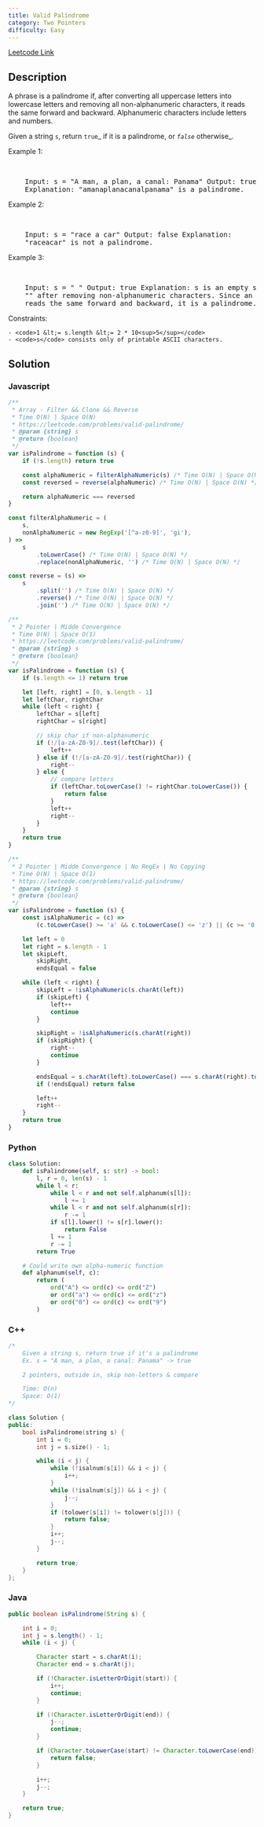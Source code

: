 ```yaml
---
title: Valid Palindrome
category: Two Pointers
difficulty: Easy
---
```


<Callout>

[Leetcode Link](https://leetcode.com/problems/valid-palindrome)

</Callout>

## Description

A phrase is a palindrome if, after converting all uppercase letters into lowercase letters and removing all non-alphanumeric characters, it reads the same forward and backward. Alphanumeric characters include letters and numbers.

Given a string <code>s</code>, return <code>true</code>_ if it is a palindrome, or _<code>false</code>_ otherwise_.

Example 1:

<br />

<pre className="overflow-x-auto">
	Input: s = &quot;A man, a plan, a canal: Panama&quot; Output: true
	Explanation: &quot;amanaplanacanalpanama&quot; is a palindrome.
</pre>

Example 2:

<br />

<pre className="overflow-x-auto">
	Input: s = &quot;race a car&quot; Output: false Explanation:
	&quot;raceacar&quot; is not a palindrome.
</pre>

Example 3:

<br />

<pre className="overflow-x-auto">
	Input: s = &quot; &quot; Output: true Explanation: s is an empty string
	&quot;&quot; after removing non-alphanumeric characters. Since an empty string
	reads the same forward and backward, it is a palindrome.
</pre>

Constraints:

    - <code>1 &lt;= s.length &lt;= 2 * 10<sup>5</sup></code>
    - <code>s</code> consists only of printable ASCII characters.

## Solution

### Javascript

```javascript
/**
 * Array - Filter && Clone && Reverse
 * Time O(N) | Space O(N)
 * https://leetcode.com/problems/valid-palindrome/
 * @param {string} s
 * @return {boolean}
 */
var isPalindrome = function (s) {
	if (!s.length) return true

	const alphaNumeric = filterAlphaNumeric(s) /* Time O(N) | Space O(N) */
	const reversed = reverse(alphaNumeric) /* Time O(N) | Space O(N) */

	return alphaNumeric === reversed
}

const filterAlphaNumeric = (
	s,
	nonAlphaNumeric = new RegExp('[^a-z0-9]', 'gi'),
) =>
	s
		.toLowerCase() /* Time O(N) | Space O(N) */
		.replace(nonAlphaNumeric, '') /* Time O(N) | Space O(N) */

const reverse = (s) =>
	s
		.split('') /* Time O(N) | Space O(N) */
		.reverse() /* Time O(N) | Space O(N) */
		.join('') /* Time O(N) | Space O(N) */

/**
 * 2 Pointer | Midde Convergence
 * Time O(N) | Space O(1)
 * https://leetcode.com/problems/valid-palindrome/
 * @param {string} s
 * @return {boolean}
 */
var isPalindrome = function (s) {
	if (s.length <= 1) return true

	let [left, right] = [0, s.length - 1]
	let leftChar, rightChar
	while (left < right) {
		leftChar = s[left]
		rightChar = s[right]

		// skip char if non-alphanumeric
		if (!/[a-zA-Z0-9]/.test(leftChar)) {
			left++
		} else if (!/[a-zA-Z0-9]/.test(rightChar)) {
			right--
		} else {
			// compare letters
			if (leftChar.toLowerCase() != rightChar.toLowerCase()) {
				return false
			}
			left++
			right--
		}
	}
	return true
}

/**
 * 2 Pointer | Midde Convergence | No RegEx | No Copying
 * Time O(N) | Space O(1)
 * https://leetcode.com/problems/valid-palindrome/
 * @param {string} s
 * @return {boolean}
 */
var isPalindrome = function (s) {
	const isAlphaNumeric = (c) =>
		(c.toLowerCase() >= 'a' && c.toLowerCase() <= 'z') || (c >= '0' && c <= '9')

	let left = 0
	let right = s.length - 1
	let skipLeft,
		skipRight,
		endsEqual = false

	while (left < right) {
		skipLeft = !isAlphaNumeric(s.charAt(left))
		if (skipLeft) {
			left++
			continue
		}

		skipRight = !isAlphaNumeric(s.charAt(right))
		if (skipRight) {
			right--
			continue
		}

		endsEqual = s.charAt(left).toLowerCase() === s.charAt(right).toLowerCase()
		if (!endsEqual) return false

		left++
		right--
	}
	return true
}
```

### Python

```python
class Solution:
    def isPalindrome(self, s: str) -> bool:
        l, r = 0, len(s) - 1
        while l < r:
            while l < r and not self.alphanum(s[l]):
                l += 1
            while l < r and not self.alphanum(s[r]):
                r -= 1
            if s[l].lower() != s[r].lower():
                return False
            l += 1
            r -= 1
        return True

    # Could write own alpha-numeric function
    def alphanum(self, c):
        return (
            ord("A") <= ord(c) <= ord("Z")
            or ord("a") <= ord(c) <= ord("z")
            or ord("0") <= ord(c) <= ord("9")
        )

```

### C++

```cpp
/*
    Given a string s, return true if it's a palindrome
    Ex. s = "A man, a plan, a canal: Panama" -> true

    2 pointers, outside in, skip non-letters & compare

    Time: O(n)
    Space: O(1)
*/

class Solution {
public:
    bool isPalindrome(string s) {
        int i = 0;
        int j = s.size() - 1;

        while (i < j) {
            while (!isalnum(s[i]) && i < j) {
                i++;
            }
            while (!isalnum(s[j]) && i < j) {
                j--;
            }
            if (tolower(s[i]) != tolower(s[j])) {
                return false;
            }
            i++;
            j--;
        }

        return true;
    }
};

```

### Java

```java
public boolean isPalindrome(String s) {

    int i = 0;
    int j = s.length() - 1;
    while (i < j) {

        Character start = s.charAt(i);
        Character end = s.charAt(j);

        if (!Character.isLetterOrDigit(start)) {
            i++;
            continue;
        }

        if (!Character.isLetterOrDigit(end)) {
            j--;
            continue;
        }

        if (Character.toLowerCase(start) != Character.toLowerCase(end)) {
            return false;
        }

        i++;
        j--;
    }

    return true;
}
```
